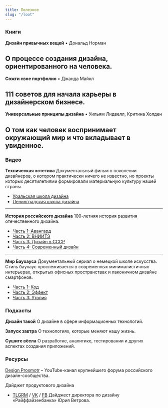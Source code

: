 ```yaml
---
title: Полезное
slug: "/loot"
---
```


### Книги
**Дизайн привычных вещей** • Дональд Норман

О процессе создания дизайна, ориентированного на человека.
---
**Сожги свое портфолио** • Джанда Майкл

111 советов для начала карьеры в дизайнерском бизнесе.
---
**Универсальные принципы дизайна** • Уильям Лидвелл, Критина Холден

О том как человек воспринимает окружающий мир и что вкладывает в увиденное.
---

### Видео
**Техническая эстетика**
Документальный фильм о поколении дизайнеров, о котором практически ничего не известно, но проекты которых десятилетиями формировали материальную культуру нашей страны.
- [Уральская школа дизайна](https://www.youtube.com/watch?v=vF6gjli0FWw)
- [Ленинградская школа дизайна](https://www.youtube.com/watch?v=4eL8BDZ-JUU)
---

**История российского дизайна**
100-летняя история развития отечественного дизайна.
- [Часть 1: Авангард](https://www.youtube.com/watch?v=lUVVsRX-eEc) 
- [Часть 2: ВНИИТЭ](https://www.youtube.com/watch?v=DTwqty7pMfE)
- [Часть 3: Дизайн в СССР](https://www.youtube.com/watch?v=7klp_xqebn0)
- [Часть 4: Современный дизайн](https://www.youtube.com/watch?v=nkJ0m0Ae7yw)
---

**Мир Баухауса**
Документальный сериал о немецкой школе искусства. Стиль баухаус прослеживается в современных минималистичных интерьерах, открытых офисных пространствах и лаконичном дизайне смартфонов. 
- [Часть 1: Код](https://www.youtube.com/watch?v=7QctuOv2Xxk)
- [Часть 2: Эффект](https://www.youtube.com/watch?v=WbQpvHWB67U)
- [Часть 3: Утопия](https://www.youtube.com/watch?v=ybCfiMgN8io)

### Подкасты
**Дизайн такой**
О дизайне в сфере информационных технологий.

**Запуск завтра**
О технологиях, которые меняют нашу жизнь.

**Сушите вёсла**
О разработке, аналитике, тестировании и других аспектах создания приложений.

### Ресурсы
[Design Prosmotr](https://www.youtube.com/c/DesignProsmotrRu/about)
– YouTube-канал крупнейшего форума российского дизайн-сообщества.

Дайджет продуктового дизайна 
- [TLGRM](https://t.me/pdigest) / [VK](https://vk.com/pdigest) / [FB](https://www.facebook.com/groups/pdigest/)
Дайджест директора по дизайну «Райффайзенбанка» Юрия Ветрова.

